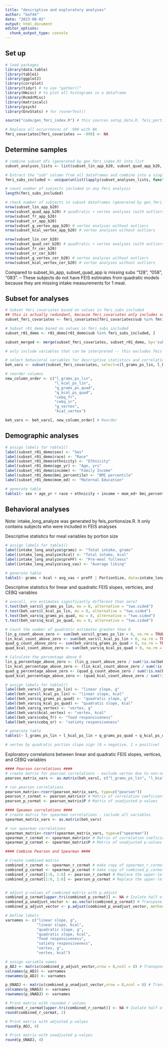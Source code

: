 ```yaml
---
title: "descriptive and exploratory analyses"
author: "baf44"
date: "2023-08-02"
output: html_document
editor_options: 
  chunk_output_type: console
---
```


## Set up

```r
# load packages
library(data.table)
library(table1)
library(ggplot2)
library(corrplot)
library(tidyr) # to use "gather()"
library(Hmisc) # to plot all histograms in a dataframe
library(RcmdrMisc)
library(matrixcalc)
library(psych)
library(EnvStats) # for rosnerTest()
```

```r

source("code/gen_fmri_index.R") # this sources setup_data.R, feis_portionsize.R, gen_fmricovtable.R, determine_analysis_sample.R

```

```r

# Replace all occurrences of -999 with NA
fmri_covariates[fmri_covariates == -999] <- NA

```

## Determine samples

```r

# combine subset dfs (generated by gen_fmri_index.R) into list
subset_analyses_lists <- list(subset_lin_app_b20, subset_quad_app_b20, subset_fr_app_b20, subset_sr_app_b20, subset_lin_cer_b20, subset_quad_cer_b20, subset_fr_cer_b20, subset_sr_cer_b20)

# Extract the "sub" column from all dataframes and combine into a single vector, get unique values
fmri_subs_included <- unique(unlist(lapply(subset_analyses_lists, function(df) df$sub)))

# count number of subjects included in any fmri analysis
length(fmri_subs_included)

```


```r

# check number of subjects in subset dataframes (generated by gen_fmri_index.R)
nrow(subset_lin_app_b20)
nrow(subset_quad_app_b20) # quadtratic + vertex analyses (with outliers)
nrow(subset_fr_app_b20)
nrow(subset_sr_app_b20)
nrow(subset_g_vertex_app_b20) # vertex analyses without outliers
nrow(subset_kcal_vertex_app_b20) # vertex analyses without outliers

nrow(subset_lin_cer_b20)
nrow(subset_quad_cer_b20) # quadtratic + vertex analyses (with outliers)
nrow(subset_fr_cer_b20)
nrow(subset_sr_cer_b20)
nrow(subset_g_vertex_cer_b20) # vertex analyses without outliers
nrow(subset_kcal_vertex_cer_b20) # vertex analyses without outliers
```

Compared to subset_lin_app, subset_quad_app is missing subs "128", "058", "083". -- These subjects do not have FEIS estimates from quadratic models because they are missing intake measurements for 1 meal.

## Subset for analyses

```r

# Subset fmri_covariates based on values in fmri_subs_included
## this is actually redundant, because fmri_covariates only includes subjects who are to be included in fmri analyses
subset_fmri_covariates <- fmri_covariates[fmri_covariates$sub %in% fmri_subs_included, ]

# Subset r01_demo based on values in fmri_subs_included
subset_r01_demo <- r01_demo[r01_demo$sub %in% fmri_subs_included, ]

subset_merged <- merge(subset_fmri_covariates, subset_r01_demo, by='sub')
```


```r

# only include variables that can be interpreted -- this excludes feis intercepts and linear slope from quadratic models (q_*_ps_lin) 

# select behavioral variables for descriptive statistics and correlations
beh_vars <- subset(subset_fmri_covariates, select=c(l_grams_ps_lin, l_kcal_ps_lin, q_grams_ps_quad, q_kcal_ps_quad, g_vertex, kcal_vertex, cebq_fr, cebq_sr))

# reorder columns 
new_column_order <- c("l_grams_ps_lin", 
                      "l_kcal_ps_lin",
                      "q_grams_ps_quad",
                      "q_kcal_ps_quad",
                      "cebq_fr",
                      "cebq_sr",
                      "g_vertex",
                      "kcal_vertex") 

beh_vars <- beh_vars[, new_column_order] # Reorder 

```


## Demographic analyses

```r

# assign labels for table1()
label(subset_r01_demo$sex) <- "Sex"
label(subset_r01_demo$race) <- "Race"
label(subset_r01_demo$ethnicity) <- "Ethnicity"
label(subset_r01_demo$age_yr) <- "Age, yrs"
label(subset_r01_demo$income) <- "Family Income"
label(subset_r01_demo$bmi_percentile) <- "BMI percentile"
label(subset_r01_demo$mom_ed) <- "Maternal Education"

# generate table
table1(~ sex + age_yr + race + ethnicity + income + mom_ed+ bmi_percentile , data=subset_r01_demo)

```

## Behavioral analyses

Note: intake_long_analyze was generated by feis_portionsize.R. It only contains subjects who were included in FEIS analyses 

Descriptive statistics for meal variables by portion size 

```r

# assign labels for table1()
label(intake_long_analyze$grams) <- "Total intake, grams"
label(intake_long_analyze$kcal) <- "Total intake, kcal"
label(intake_long_analyze$preFF) <- "Pre-meal fullness"
label(intake_long_analyze$avg_vas) <- "Average liking"

# generate table
table1(~ grams + kcal + avg_vas + preFF | PortionSize, data=intake_long_analyze, overall=F)

```

Descriptive statistics for linear and quadratic FEIS slopes, verticies, and CEBQ variables


```r

# overall, are estimates significantly different than zero?
t.test(beh_vars$l_grams_ps_lin, mu = 0, alternative = "two.sided") 
t.test(beh_vars$l_kcal_ps_lin, mu = 0, alternative = "two.sided")
t.test(beh_vars$q_grams_ps_quad, mu = 0, alternative = "two.sided")
t.test(beh_vars$q_kcal_ps_quad, mu = 0, alternative = "two.sided")

# Count the number of quadratic estimates greater than 0
lin_g_count_above_zero <- sum(beh_vars$l_grams_ps_lin > 0, na.rm = TRUE)
lin_kcal_count_above_zero <- sum(beh_vars$l_kcal_ps_lin > 0, na.rm = TRUE)
quad_g_count_above_zero <- sum(beh_vars$q_grams_ps_quad > 0, na.rm = TRUE)
quad_kcal_count_above_zero <- sum(beh_vars$q_kcal_ps_quad > 0, na.rm = TRUE)

# Calculate the percentage above 0
lin_g_percentage_above_zero <- (lin_g_count_above_zero / sum(!is.na(beh_vars$l_grams_ps_lin))) * 100
lin_kcal_percentage_above_zero <- (lin_kcal_count_above_zero / sum(!is.na(beh_vars$l_kcal_ps_lin))) * 100
quad_g_percentage_above_zero <- (quad_g_count_above_zero / sum(!is.na(beh_vars$q_grams_ps_quad))) * 100
quad_kcal_percentage_above_zero <- (quad_kcal_count_above_zero / sum(!is.na(beh_vars$q_kcal_ps_quad))) * 100

```

```r

# assign labels for table1()
label(beh_vars$l_grams_ps_lin) <- "linear slope, g"
label(beh_vars$l_kcal_ps_lin) <- "linear slope, kcal"
label(beh_vars$q_grams_ps_quad) <- "quadratic slope, g"
label(beh_vars$q_kcal_ps_quad) <- "quadratic slope, kcal"
label(beh_vars$g_vertex) <- "vertex, g"
label(beh_vars$kcal_vertex) <- "vertex, kcal"
label(beh_vars$cebq_fr) <- "food responsiveness"
label(beh_vars$cebq_sr) <- "satiety responsiveness"

# generate table
table1(~ l_grams_ps_lin + l_kcal_ps_lin + q_grams_ps_quad + q_kcal_ps_quad + cebq_fr + cebq_sr, data=beh_vars)

# vertex by quadratic portion slope sign (0 = negative, 1 = positive)
```

Exploratory correlations between linear and quadratic FEIS slopes, vertices, and CEBQ variables

```r


#### Pearson correlations ####
# create matrix for pearson correlations - exclude vertex due to non-normal distribution
pearson_matrix_vars <- as.matrix(beh_vars[, c("l_grams_ps_lin", "l_kcal_ps_lin","q_grams_ps_quad","q_kcal_ps_quad","cebq_fr","cebq_sr")])

# run pearson correlations
pearson_matrix<-rcorr(pearson_matrix_vars, type=c("pearson"))
pearson_r_cormat <- pearson_matrix$r # Matrix of correlation coeficients
pearson_p_cormat <- pearson_matrix$P # Matrix of unadjusted p-values

#### Speaman correlations ####
# create matrix for spearman correlations - include all variables
spearman_matrix_vars <- as.matrix(beh_vars)

# run spearman correlations
spearman_matrix<-rcorr(spearman_matrix_vars, type=c("spearman"))
spearman_r_cormat <- spearman_matrix$r # Matrix of correlation coeficients
spearman_p_cormat <- spearman_matrix$P # Matrix of unadjusted p-values

#### Combine Pearson and Spearman ####

# Create combined matrix
combined_r_cormat <- spearman_r_cormat # make copy of spearman_r_cormat to add to
combined_p_cormat <- spearman_p_cormat # make copy of combined_p_cormat to add to
combined_r_cormat[1:6, 1:6] <- pearson_r_cormat # Replace the upper-left corner of combined_corr matrix with the Pearson correlations
combined_p_cormat[1:6, 1:6] <- pearson_p_cormat # Replace the upper-left corner of combined_corr matrix with the Pearson correlations


# adjust p-values of combined matrix with p.adjust
combined_p_cormat[upper.tri(combined_p_cormat)] <- NA # Isolate half of matrix
combined_p_unadjust_vector <- as.vector(combined_p_cormat) # Transpose matrix to vector
combined_p_adjust_vector <- p.adjust(combined_p_unadjust_vector, method = "BH") # apply BH adjustment to vector (Benjamini & Hochberg (1995) / FDR)

# Define labels
varnames <- c("linear slope, g", 
              "linear slope, kcal", 
              "quadratic slope, g", 
              "quadratic slope, kcal", 
              "food responsiveness",
              "satiety responsiveness",              
              "vertex, g", 
              "vertex, kcal")

# assign variable names
p_ADJ <- matrix(combined_p_adjust_vector,nrow = 8,ncol = 8) # Transpose adjusted vector to matrix
colnames(p_ADJ) <- varnames
rownames(p_ADJ) <- varnames

p_UNADJ <- matrix(combined_p_unadjust_vector,nrow = 8,ncol = 8) # Transpose unadjusted vector to matrix
colnames(p_UNADJ) <- varnames
rownames(p_UNADJ) <- varnames

# Print matrix with rounded r values
combined_r_cormat[upper.tri(combined_r_cormat)] <- NA # Isolate half of matrix
round(combined_r_cormat, 2)

# Print matrix with adjusted p-valyes
round(p_ADJ, 4)

# Print matrix with unadjusted p-valyes
round(p_UNADJ, 4)


```

